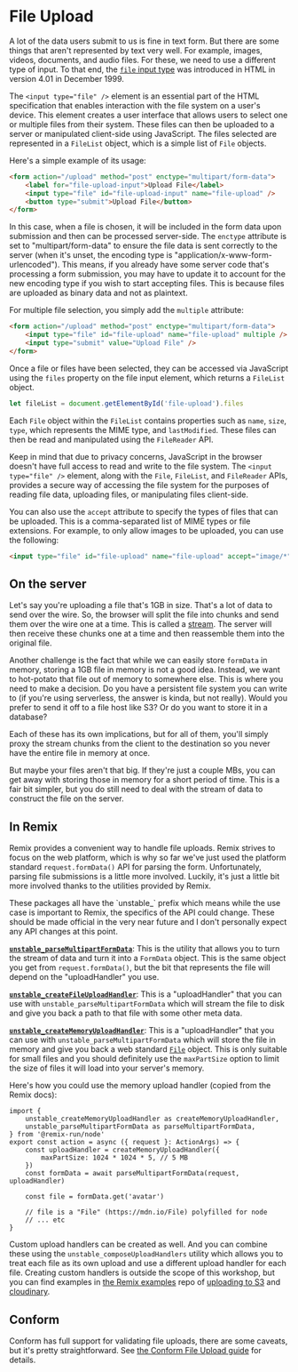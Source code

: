 # File Upload

<EpicVideo url="https://www.epicweb.dev/workshops/professional-web-forms/file-upload/intro-to-file-upload" />

A lot of the data users submit to us is fine in text form. But there are some
things that aren't represented by text very well. For example, images, videos,
documents, and audio files. For these, we need to use a different type of input.
To that end, the
[`file` input type](https://developer.mozilla.org/en-US/docs/Web/HTML/Element/input/file)
was introduced in HTML in version 4.01 in December 1999.

The `<input type="file" />` element is an essential part of the HTML
specification that enables interaction with the file system on a user's device.
This element creates a user interface that allows users to select one or
multiple files from their system. These files can then be uploaded to a server
or manipulated client-side using JavaScript. The files selected are represented
in a `FileList` object, which is a simple list of `File` objects.

Here's a simple example of its usage:

```html
<form action="/upload" method="post" enctype="multipart/form-data">
	<label for="file-upload-input">Upload File</label>
	<input type="file" id="file-upload-input" name="file-upload" />
	<button type="submit">Upload File</button>
</form>
```

In this case, when a file is chosen, it will be included in the form data upon
submission and then can be processed server-side. The `enctype` attribute is set
to "multipart/form-data" to ensure the file data is sent correctly to the
server (when it's unset, the encoding type is
"application/x-www-form-urlencoded"). This means, if you already have some
server code that's processing a form submission, you may have to update it to
account for the new encoding type if you wish to start accepting files. This is
because files are uploaded as binary data and not as plaintext.

For multiple file selection, you simply add the `multiple` attribute:

```html
<form action="/upload" method="post" enctype="multipart/form-data">
	<input type="file" id="file-upload" name="file-upload" multiple />
	<input type="submit" value="Upload File" />
</form>
```

Once a file or files have been selected, they can be accessed via JavaScript using
the `files` property on the file input element, which returns a `FileList` object.

```javascript
let fileList = document.getElementById('file-upload').files
```

Each `File` object within the `FileList` contains properties such as `name`,
`size`, `type`, which represents the MIME type, and `lastModified`. These files
can then be read and manipulated using the `FileReader` API.

Keep in mind that due to privacy concerns, JavaScript in the browser doesn't
have full access to read and write to the file system. The
`<input type="file" />` element, along with the `File`, `FileList`, and
`FileReader` APIs, provides a secure way of accessing the file system for the
purposes of reading file data, uploading files, or manipulating files
client-side.

You can also use the `accept` attribute to specify the types of files that can
be uploaded. This is a comma-separated list of MIME types or file extensions.
For example, to only allow images to be uploaded, you can use the following:

```html
<input type="file" id="file-upload" name="file-upload" accept="image/*" />
```

## On the server

Let's say you're uploading a file that's 1GB in size. That's a lot of data to
send over the wire. So, the browser will split the file into chunks and send
them over the wire one at a time. This is called a
[stream](https://developer.mozilla.org/en-US/docs/Web/API/ReadableStream/ReadableStream).
The server will then receive these chunks one at a time and then reassemble them
into the original file.

Another challenge is the fact that while we can easily store `formData` in
memory, storing a 1GB file in memory is not a good idea. Instead, we want to
hot-potato that file out of memory to somewhere else. This is where you need to
make a decision. Do you have a persistent file system you can write to (if
you're using serverless, the answer is kinda, but not really). Would you prefer
to send it off to a file host like S3? Or do you want to store it in a database?

Each of these has its own implications, but for all of them, you'll simply proxy
the stream chunks from the client to the destination so you never have the
entire file in memory at once.

But maybe your files aren't that big. If they're just a couple MBs, you can get
away with storing those in memory for a short period of time. This is a fair bit
simpler, but you do still need to deal with the stream of data to construct the
file on the server.

## In Remix

Remix provides a convenient way to handle file uploads. Remix strives to focus
on the web platform, which is why so far we've just used the platform standard
`request.formData()` API for parsing the form. Unfortunately, parsing file
submissions is a little more involved. Luckily, it's just a little bit more
involved thanks to the utilities provided by Remix.

<callout-warning>
	These packages all have the `unstable_` prefix which means while the use case
	is important to Remix, the specifics of the API could change. These should be
	made official in the very near future and I don't personally expect any API
	changes at this point.
</callout-warning>

[**`unstable_parseMultipartFormData`**](https://remix.run/docs/en/main/utils/parse-multipart-form-data):
This is the utility that allows you to turn the stream of data and turn it into
a `FormData` object. This is the same object you get from `request.formData()`,
but the bit that represents the file will depend on the "uploadHandler" you use.

[**`unstable_createFileUploadHandler`**](https://remix.run/docs/en/main/utils/unstable-create-file-upload-handler):
This is a "uploadHandler" that you can use with
`unstable_parseMultipartFormData` which will stream the file to disk and give
you back a path to that file with some other meta data.

[**`unstable_createMemoryUploadHandler`**](https://remix.run/docs/en/main/utils/unstable-create-memory-upload-handler):
This is a "uploadHandler" that you can use with
`unstable_parseMultipartFormData` which will store the file in memory and give
you back a web standard
[`File`](https://developer.mozilla.org/en-US/docs/Web/API/File) object. This is
only suitable for small files and you should definitely use the `maxPartSize`
option to limit the size of files it will load into your server's memory.

Here's how you could use the memory upload handler (copied from the Remix docs):

```tsx
import {
	unstable_createMemoryUploadHandler as createMemoryUploadHandler,
	unstable_parseMultipartFormData as parseMultipartFormData,
} from '@remix-run/node'
export const action = async ({ request }: ActionArgs) => {
	const uploadHandler = createMemoryUploadHandler({
		maxPartSize: 1024 * 1024 * 5, // 5 MB
	})
	const formData = await parseMultipartFormData(request, uploadHandler)

	const file = formData.get('avatar')

	// file is a "File" (https://mdn.io/File) polyfilled for node
	// ... etc
}
```

Custom upload handlers can be created as well. And you can combine these using
the `unstable_composeUploadHandlers` utility which allows you to treat each
file as its own upload and use a different upload handler for each file.
Creating custom handlers is outside the scope of this workshop, but you can find
examples in [the Remix examples](https://github.com/remix-run/examples) repo of
[uploading to S3](https://github.com/remix-run/examples/blob/main/file-and-s3-upload/app/routes/s3-upload.tsx)
and [cloudinary](https://github.com/remix-run/examples/blob/main/file-and-cloudinary-upload/app/routes/cloudinary-upload.tsx).

## Conform

Conform has full support for validating file uploads, there are some caveats,
but it's pretty straightforward. See
[the Conform File Upload guide](https://conform.guide/file-upload) for details.
